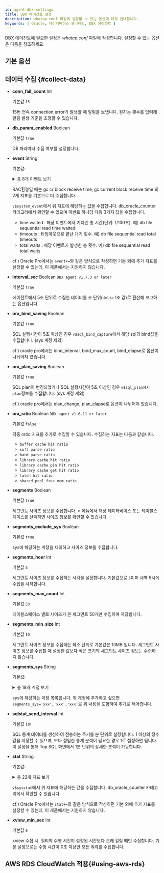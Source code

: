 ```yaml
---
id: agent-dbx-settings
title: DBX 에이전트 설정
description: whatap.conf 파일에 설정할 수 있는 옵션에 대해 안내합니다.
keywords: [ Oracle, 데이터베이스 모니터링, DBX 에이전트 ]
---
```




DBX 에이전트에 필요한 설정은 *whatap.conf* 파일에 작성합니다. 설정할 수 있는 옵션은 다음을 참조하세요.

## 기본 옵션

<Dbagentdbxbasicoption />


## 데이터 수집 {#collect-data}

* **conn_fail_count** <span class='type'>Int</span>

  기본값 `15`

  15번 연속 connection error가 발생할 때 알림을 보냅니다. 원하는 횟수를 입력해 알림 발생 기준을 조정할 수 있습니다.

* **db_param_enabled** <span class='type'>Boolean</span>

  기본값 `true`

  DB 파라미터 수집 여부를 설정합니다.

* **event** <span class='type'>String</span>

  기본값: 

  <details>
  
    <summary>총 8개 이벤트 보기</summary>

    `db file scattered read`, `db file sequential read`, `direct path read`, `direct path write`,  
    `enq: TX - row lock contention`, `latch free`, `library cache lock`, `library cache pin`
  
  </details>

  RAC환경일 때는 gc cr block receive time, gc current block receive time 의 2개 지표를 기본으로 더 수집합니다.

  `v$system_event`에서 위 지표에 해당하는 값을 수집합니다. db_oracle_counter 카테고리에서 확인할 수 있으며 이벤트 하나당 다음 3가지 값을 수집합니다.

    * time waited : 해당 이벤트에서 기다린 총 시간(단위: 1/100초). 예) db file sequential read time waited
    * timeouts : 타임아웃으로 끝난 대기 횟수. 예) db file sequential read total timeouts
    * total waits : 해당 이벤트가 발생한 총 횟수. 예) db file sequential read total waits

  cf.) Oracle Pro에서는 `event+=`와 같은 방식으로 작성하면 기본 외에 추가 지표를 설정할 수 있는데, 이 제품에서는 지원하지 않습니다.

* **interval_sec** <span class='type'>Boolean</span> <code class="my">DBX agent v1.7.3 or later</code>

  기본값 `true`

  에이전트에서 5초 단위로 수집한 데이터를 초 단위(`delta` 1초 값)로 환산해 보고하는 옵션입니다.

* **ora_bind_saving** <span class='type'>Boolean</span>

  기본값 `true`

  SQL 실행시간이 5초 이상인 경우 `v$sql_bind_capture`에서 해당 sql의 bind값을 수집합니다. (sys 계정 제외)

  cf.) oracle pro에서는 bind_interval, bind_max_count, bind_elapse로 옵션이 나뉘어져 있습니다.

* **ora_plan_saving** <span class='type'>Boolean</span>

  기본값 `true`

  SQL plan이 변경되었거나 SQL 실행시간이 5초 이상인 경우 `v$sql_plan에서 plan`정보를 수집합니다. (sys 계정 제외)
  
  cf.) oracle pro에서는 plan_change, plan_elapse로 옵션이 나뉘어져 있습니다.

* **ora_ratio** <span class='type'>Boolean</span> <code class="my">DBX agent v1.6.11 or later</code>

  기본값 `false`
  
  각종 ratio 지표를 추가로 수집할 수 있습니다. 수집하는 지표는 다음과 같습니다.

  * `buffer cache hit ratio`
  * `soft parse ratio`
  * `hard parse ratio`
  * `library cache hit ratio`
  * `library cache pin hit ratio`
  * `library cache get hit ratio`
  * `latch hit ratio`
  * `shared pool free mem ratio`

* **segments** <span class='type'>Boolean</span>

  기본값 `true`

  세그먼트 사이즈 정보를 수집합니다. <Cmdname sid="side_reportStat" className="uitext" /> &gt; <Cmdname sid="side_tableSpace" className="uitext" /> 메뉴에서 해당 데이터베이스 또는 테이블스페이스를 선택하면 사이즈 정보를 확인할 수 있습니다.

* **segments_exclude_sys** <span class='type'>Boolean</span>

  기본값 `true`

  sys에 해당하는 계정을 제외하고 사이즈 정보를 수집합니다.

* **segments_hour** <span class='type'>Int</span>

  기본값 `5`

  세그먼트 사이즈 정보를 수집하는 시각을 설정합니다. 기본값으로 `5`이며 새벽 5시에 수집을 시작합니다.

* **segments_max_count** <span class='type'>Int</span>

  기본값 `50`

  테이블스페이스 별로 사이즈가 큰 세그먼트 50개만 수집하여 저장합니다.

* **segments_min_size** <span class='type'>Int</span>

  기본값 `10`

  세그먼트 사이즈 정보를 수집하는 최소 단위로 기본값은 10MB 입니다. 세그먼트 사이즈 정보를 수집할 때 설정한 값보다 작은 크기의 세그먼트 사이즈 정보는 수집하지 않습니다.

* **segments_sys** <span class='type'>String</span>

  기본값: 
  
  <details>
    <summary>총 18개 계정 보기</summary>

    `SYS`, `OUTLN`, `SYSTEM`, `AUDSYS`, `DBSNMP`, `GSMADMIN_INTERNAL`,  
    `XDB`, `WMSYS`, `OJVMSYS`, `CTXSYS`, `ORDSYS`, `ORDDATA`,  
    `MDSYS`, `LBACSYS`, `DVSYS`, `DBSFWUSER`, `APPQOSSYS`, `OLAPSYS`  

  </details>

  sys에 해당하는 계정 목록입니다. 위 계정에 추가하고 싶으면 `segments_sys='xxx','xxx','xxx'`로 위 내용을 포함하여 추가로 적어줍니다.

* **sqlstat_send_interval** <span class='type'>Int</span>

    기본값 `1분`

    SQL 통계 데이터를 생성하여 전송하는 주기를 분 단위로 설정합니다.
    1 이상의 정수 값을 지정할 수 있으며, 보다 정밀한 통계 분석이 필요한 경우 1로 설정하면 됩니다.
    이 설정을 통해 Top SQL 화면에서 1분 단위의 상세한 분석이 가능합니다.

* **stat** <span class='type'>String</span>

  기본값: 

  <details>

    <summary>총 22개 지표 보기</summary>

    `consistent gets`, `cpu used by this session`, `db block changes`, `db block gets`, `db time`,  
    `data blocks consistent reads - undo records applied`, `enqueue waits`, `execute count`,  
    `logons current`, `opened cursors current`, `parse count (hard)`, `parse count (total)`,  
    `physical reads`, `physical writes`, `redo entries`, `rollback changes - undo records applied`,  
    `session logical reads`, `sorts (disk)`, `sorts (memory)`, `transaction tables consistent reads - undo records applied`,
    `user commits`, `user rollbacks`
  
  </details>

  `v$sysstat`에서 위 지표에 해당하는 값을 수집합니다. db_oracle_counter 카테고리에서 확인할 수 있습니다.

  cf.) Oracle Pro에서는 `stat+=`와 같은 방식으로 작성하면 기본 외에 추가 지표를 설정할 수 있는데, 이 제품에서는 지원하지 않습니다.

* **xview_min_sec** <span class='type'>Int</span>

  기본값 `0`

  xview 수집 시, 쿼리의 수행 시간이 설정된 시간보다 오래 걸릴 때만 수집합니다. 기본 설정으로는 수행 시간이 0초 이상인 모든 쿼리를 수집합니다.

## AWS RDS CloudWatch 적용{#using-aws-rds}


<AWSRDSdesc name='db_oracle_counter' />


<Dbagentaws />


<Dbaes256encrypt />  


<Dbsettingagentnamedetails level={2} agentType="DBX" />